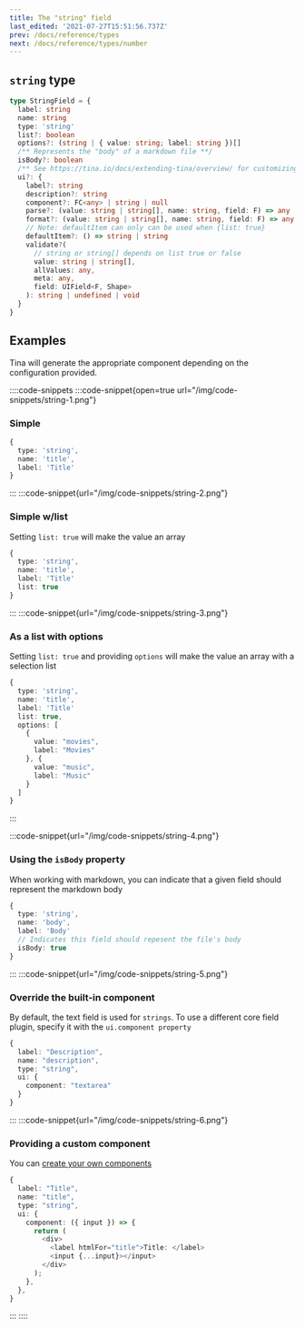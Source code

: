 ```yaml
---
title: The "string" field
last_edited: '2021-07-27T15:51:56.737Z'
prev: /docs/reference/types
next: /docs/reference/types/number
---
```


## `string` type

```ts
type StringField = {
  label: string
  name: string
  type: 'string'
  list?: boolean
  options?: (string | { value: string; label: string })[]
  /** Represents the "body" of a markdown file **/
  isBody?: boolean
  /** See https://tina.io/docs/extending-tina/overview/ for customizing the UI **/
  ui?: {
    label?: string
    description?: string
    component?: FC<any> | string | null
    parse?: (value: string | string[], name: string, field: F) => any
    format?: (value: string | string[], name: string, field: F) => any
    // Note: defaultItem can only can be used when {list: true}
    defaultItem?: () => string | string
    validate?(
      // string or string[] depends on list true or false
      value: string | string[],
      allValues: any,
      meta: any,
      field: UIField<F, Shape>
    ): string | undefined | void
  }
}
```

## Examples

Tina will generate the appropriate component depending on the
configuration provided.

::::code-snippets
:::code-snippet{open=true url="/img/code-snippets/string-1.png"}

### Simple

```ts
{
  type: 'string',
  name: 'title',
  label: 'Title'
}
```

:::
:::code-snippet{url="/img/code-snippets/string-2.png"}

### Simple w/list

Setting `list: true` will make the value an array

```ts
{
  type: 'string',
  name: 'title',
  label: 'Title'
  list: true
}
```

:::
:::code-snippet{url="/img/code-snippets/string-3.png"}

### As a list with options

Setting `list: true` and providing `options` will make the value an array with a selection list

```ts
{
  type: 'string',
  name: 'title',
  label: 'Title'
  list: true,
  options: [
    {
      value: "movies",
      label: "Movies"
    }, {
      value: "music",
      label: "Music"
    }
  ]
}
```

:::

:::code-snippet{url="/img/code-snippets/string-4.png"}

### Using the `isBody` property

When working with markdown, you can indicate that a given field should represent the markdown body

```ts
{
  type: 'string',
  name: 'body',
  label: 'Body'
  // Indicates this field should repesent the file's body
  isBody: true
}
```

:::
:::code-snippet{url="/img/code-snippets/string-5.png"}

### Override the built-in component

By default, the text field is used for `strings`. To use a different core field plugin, specify it with the `ui.component property`

```ts
{
  label: "Description",
  name: "description",
  type: "string",
  ui: {
    component: "textarea"
  }
}
```

:::
:::code-snippet{url="/img/code-snippets/string-6.png"}

### Providing a custom component

You can [create your own components](/docs/extending-tina/custom-field-components/)

```ts
{
  label: "Title",
  name: "title",
  type: "string",
  ui: {
    component: ({ input }) => {
      return (
        <div>
          <label htmlFor="title">Title: </label>
          <input {...input}></input>
        </div>
      );
    },
  },
}
```

:::
::::
